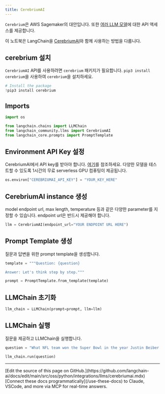 ```yaml
---
title: CerebriumAI
---
```


`Cerebrium`은 AWS Sagemaker의 대안입니다. 또한 [여러 LLM 모델](https://docs.cerebrium.ai/cerebrium/prebuilt-models/deployment)에 대한 API 액세스를 제공합니다.

이 노트북은 LangChain을 [CerebriumAI](https://docs.cerebrium.ai/introduction)와 함께 사용하는 방법을 다룹니다.

## cerebrium 설치

`CerebriumAI` API를 사용하려면 `cerebrium` 패키지가 필요합니다. `pip3 install cerebrium`을 사용하여 `cerebrium`을 설치하세요.

```python
# Install the package
!pip3 install cerebrium
```

## Imports

```python
import os

from langchain.chains import LLMChain
from langchain_community.llms import CerebriumAI
from langchain_core.prompts import PromptTemplate
```

## Environment API Key 설정

CerebriumAI에서 API key를 받아야 합니다. [여기](https://dashboard.cerebrium.ai/login)를 참조하세요. 다양한 모델을 테스트할 수 있도록 1시간의 무료 serverless GPU 컴퓨팅이 제공됩니다.

```python
os.environ["CEREBRIUMAI_API_KEY"] = "YOUR_KEY_HERE"
```

## CerebriumAI instance 생성

model endpoint url, max length, temperature 등과 같은 다양한 parameter를 지정할 수 있습니다. endpoint url은 반드시 제공해야 합니다.

```python
llm = CerebriumAI(endpoint_url="YOUR ENDPOINT URL HERE")
```

## Prompt Template 생성

질문과 답변을 위한 prompt template을 생성합니다.

```python
template = """Question: {question}

Answer: Let's think step by step."""

prompt = PromptTemplate.from_template(template)
```

## LLMChain 초기화

```python
llm_chain = LLMChain(prompt=prompt, llm=llm)
```

## LLMChain 실행

질문을 제공하고 LLMChain을 실행합니다.

```python
question = "What NFL team won the Super Bowl in the year Justin Beiber was born?"

llm_chain.run(question)
```

---

<Callout icon="pen-to-square" iconType="regular">
    [Edit the source of this page on GitHub.](https://github.com/langchain-ai/docs/edit/main/src/oss/python/integrations/llms/cerebriumai.mdx)
</Callout>
<Tip icon="terminal" iconType="regular">
    [Connect these docs programmatically](/use-these-docs) to Claude, VSCode, and more via MCP for    real-time answers.
</Tip>
